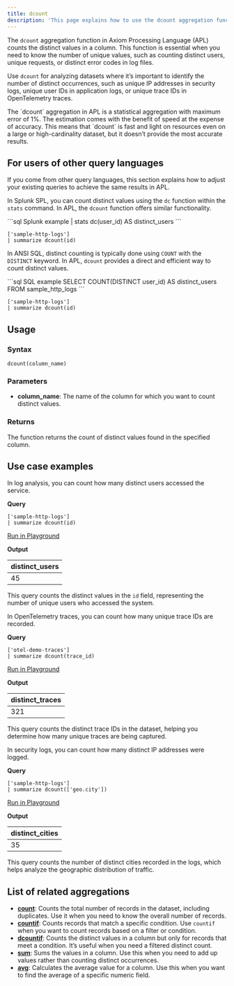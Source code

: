 ```yaml
---
title: dcount
description: 'This page explains how to use the dcount aggregation function in APL.'
---
```


The `dcount` aggregation function in Axiom Processing Language (APL) counts the distinct values in a column. This function is essential when you need to know the number of unique values, such as counting distinct users, unique requests, or distinct error codes in log files. 

Use `dcount` for analyzing datasets where it’s important to identify the number of distinct occurrences, such as unique IP addresses in security logs, unique user IDs in application logs, or unique trace IDs in OpenTelemetry traces.

<Note>
The `dcount` aggregation in APL is a statistical aggregation with maximum error of 1%. The estimation comes with the benefit of speed at the expense of accuracy. This means that `dcount` is fast and light on resources even on a large or high-cardinality dataset, but it doesn’t provide the most accurate results.
</Note>

## For users of other query languages

If you come from other query languages, this section explains how to adjust your existing queries to achieve the same results in APL.

<AccordionGroup>
<Accordion title="Splunk SPL users">

In Splunk SPL, you can count distinct values using the `dc` function within the `stats` command. In APL, the `dcount` function offers similar functionality.

<CodeGroup>
```sql Splunk example
| stats dc(user_id) AS distinct_users
```

```kusto APL equivalent
['sample-http-logs']
| summarize dcount(id)
```
</CodeGroup>

</Accordion>

<Accordion title="ANSI SQL users">

In ANSI SQL, distinct counting is typically done using `COUNT` with the `DISTINCT` keyword. In APL, `dcount` provides a direct and efficient way to count distinct values.

<CodeGroup>
```sql SQL example
SELECT COUNT(DISTINCT user_id) AS distinct_users
FROM sample_http_logs
```

```kusto APL equivalent
['sample-http-logs']
| summarize dcount(id)
```
</CodeGroup>

</Accordion>
</AccordionGroup>

## Usage

### Syntax

```kusto
dcount(column_name)
```

### Parameters

- **column_name**: The name of the column for which you want to count distinct values.

### Returns

The function returns the count of distinct values found in the specified column.

## Use case examples

<Tabs>

<Tab title="Log analysis">

In log analysis, you can count how many distinct users accessed the service.

**Query**

```kusto
['sample-http-logs']
| summarize dcount(id)
```

[Run in Playground](https://play.axiom.co/axiom-play-qf1k/explorer?initForm=%7B%22apl%22%3A%22%5B'sample-http-logs'%5D%20%7C%20summarize%20dcount(id)%22%7D)

**Output**

| distinct_users |
|----------------|
| 45             |

This query counts the distinct values in the `id` field, representing the number of unique users who accessed the system.

</Tab>

<Tab title="OpenTelemetry traces">

In OpenTelemetry traces, you can count how many unique trace IDs are recorded.

**Query**

```kusto
['otel-demo-traces']
| summarize dcount(trace_id)
```

[Run in Playground](https://play.axiom.co/axiom-play-qf1k/explorer?initForm=%7B%22apl%22%3A%22%5B'otel-demo-traces'%5D%20%7C%20summarize%20dcount(trace_id)%22%7D)

**Output**

| distinct_traces |
|-----------------|
| 321             |

This query counts the distinct trace IDs in the dataset, helping you determine how many unique traces are being captured.

</Tab>

<Tab title="Security logs">

In security logs, you can count how many distinct IP addresses were logged.

**Query**

```kusto
['sample-http-logs']
| summarize dcount(['geo.city'])
```

[Run in Playground](https://play.axiom.co/axiom-play-qf1k/explorer?initForm=%7B%22apl%22%3A%22%5B'sample-http-logs'%5D%20%7C%20summarize%20dcount(%5B'geo.city'%5D)%22%7D)

**Output**

| distinct_cities |
|-----------------|
| 35              |

This query counts the number of distinct cities recorded in the logs, which helps analyze the geographic distribution of traffic.

</Tab>

</Tabs>

## List of related aggregations

- [**count**](/apl/aggregation-function/count): Counts the total number of records in the dataset, including duplicates. Use it when you need to know the overall number of records.
- [**countif**](/apl/aggregation-function/countif): Counts records that match a specific condition. Use `countif` when you want to count records based on a filter or condition.
- [**dcountif**](/apl/aggregation-function/dcountif): Counts the distinct values in a column but only for records that meet a condition. It’s useful when you need a filtered distinct count.
- [**sum**](/apl/aggregation-function/sum): Sums the values in a column. Use this when you need to add up values rather than counting distinct occurrences.
- [**avg**](/apl/aggregation-function/avg): Calculates the average value for a column. Use this when you want to find the average of a specific numeric field.